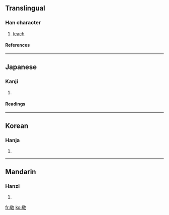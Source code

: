 {{see|教}}

==Translingual==
===Han character===
{{Han char|rn=66|rad=攴|as=07|sn=11|four=|canj=大木人大 (KDOK)}}
# [[teach]]
====References====
{{Han ref|kx=0470.380|dkj=13212|dj=0821.200|hdz=21463.040|uh=654E|ud=25934}}

----
==Japanese==
===Kanji===
{{ja-kanji|grade=|rs=攴07}}
# {{defn|Japanese}} 
====Readings====
{{ja-readings|on=[[きょう]] (kyō), [[こう]] (kō)|kun=[[おしえる]] (oshieru), [[おしえ]] (oshie)}}

----
==Korean==
===Hanja===
{{ko-hanja|hangeul=교|eumhun=|rv=gyo|mr=kyo|y=kyo}}
# {{defn|Korean}}

----
==Mandarin==
===Hanzi===
{{cmn-hanzi|pin=[[jiào]] ([[jiao4]])|wg=chiao<sup>4</sup>}}
# {{defn|Mandarin}}

[[fr:敎]]
[[ko:敎]]